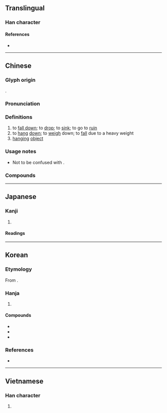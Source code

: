 {{also|坠|墮}}
{{character info}}
==Translingual==

===Han character===
{{Han char|rn=32|rad=土|as=12|sn=15|four=78104|canj=NOG|ids=⿱隊土}}

====References====
* {{Han ref|kx=0238.220|dkj=05451|dj=0477.070|hdz=10484.060|uh=589C|ud=22684|bh=BC59|bd=48217}}

----

==Chinese==
{{zh-forms|s=坠}}

===Glyph origin===
{{Han etym}}
{{Han compound|隊|土|c1=p|c2=s|ls=psc}}.

===Pronunciation===
{{zh-pron
|m=zhuì
|c=zeoi6
|h=pfs=chhui
|md=dôi
|mn=qz,tw,xm,zz:tūi/qz,tw,xm,zz:thūi
|mn-t=dui6
|mc=y
|oc=y
|cat=v,n
}}

===Definitions===
{{zh-hanzi}}

# to [[fall down]]; to [[drop]]; to [[sink]]; to go to [[ruin]]
# to [[hang]] [[down]]; to [[weigh]] down; to [[fall]] due to a heavy weight
# [[hanging]] [[object]]

===Usage notes===
* Not to be confused with {{zh-l|墮}}.

===Compounds===
{{zh-der|天花亂墜|墜落|耳墜子|下墜|墜毀|墜機|墜地|搖搖欲墜|不墜|亂墜天花|偏墜|呱呱墜地|墜腳|天花墜地|廢墜|墜緒|墜樓|墜子戲|墜馬|墜蹬|墜茵落溷|墜歡重拾|墜歡|墜子|墜典|墜入愛河|執鞭墜鐙|加膝墜淵|扇墜兒|河南墜子|月墜花折|流沙墜簡|磨扇墜手|瓶墜簪折|民墜塗炭|昭王墜屨|自墜陷阱|隕墜|遺簪墜屨|累墜}}

----

==Japanese==
{{ja-kanji forms|k=y}}

===Kanji===
{{ja-kanji|grade=c|rs=土12}}

# {{rfdef|ja|sort=土12}}

====Readings====
{{ja-readings
|goon=ずい<づい
|kanon=つい
|kun=お-ちる, お-とす
}}

----

==Korean==

===Etymology===
From {{der|ko|ltc|-}} {{ltc-l|墜}}.

===Hanja===
{{ko-hanja-search}}
{{ko-hanja|떨어지다|떨어질|추}}

# {{hanja form of|추|[[fall]]}}

====Compounds====
{{top3}}
* {{ko-l|추락|墜落}}
* {{ko-l|실추|失墜}}
* {{ko-l|격추|擊墜}}
{{bottom}}

===References===
* {{R:hanjadoc|1980}}

----

==Vietnamese==

===Han character===
{{vi-readings|reading=trụy, truỵ, đụi|rs=土12}}

# {{rfdef|vi|sort=土12}}